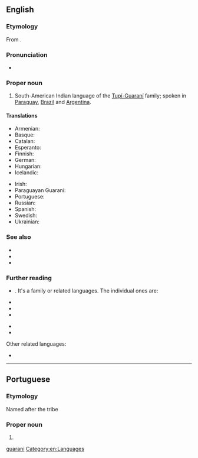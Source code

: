{{also|guaraní|guarani}}
==English==
{{wikipedia}}
{{interwiktionary|code=gn}}

===Etymology===
From {{bor|en|tpw|guaraní||warrior}}.

===Pronunciation===
* {{IPA|en|/ˌɡwɑːɹəˈniː/}}

===Proper noun===
{{en-proper noun}}

# South-American Indian language of the [[w:Tupi-Guarani|Tupí-Guaraní]] family; spoken in [[Paraguay]], [[Brazil]] and [[Argentina]].

====Translations====
{{trans-top|South-American language}}
* Armenian: {{t+|hy|գուարանի|sc=Armn}}
* Basque: {{t+|eu|guaraniera}}
* Catalan: {{t+|ca|guaraní|m}}
* Esperanto: {{t|eo|gvarania}}
* Finnish: {{t+|fi|guarani}}
* German: {{t+|de|Guaraní|n}}
* Hungarian: {{t+|hu|guarani}}
* Icelandic: {{t|is|gvaraní}}
{{trans-mid}}
* Irish: {{t|ga|Guaráinis|f}}
* Paraguayan Guaraní: {{t|gug|avañe'ẽ}}
* Portuguese: {{t+|pt|guarani|m}}
* Russian: {{t+|ru|гуарани́}}
* Spanish: {{t+|es|guaraní|m}}
* Swedish: {{t+|sv|guaraní}}
* Ukrainian: {{t|uk|Гуарані́}}
{{trans-bottom}}

===See also===
* {{l|en|guaraní}}
* {{langcat|gn}}
* {{langlist}}

===Further reading===
* {{ISO 639|3code=grn|1code=gn}}. It's a family or related languages. The individual ones are:
{{top2}}
* {{ethnologue|lang=Paraguayan Guaraní|code=gug}}
* {{ethnologue|lang=Chiripá|code=nhd}}
* {{ethnologue|lang=Mbyá Guaraní|code=gun}}
{{mid2}}
* {{ethnologue|lang=Eastern Bolivian Guaraní|code=gui}}
* {{ethnologue|lang=Western Bolivian Guaraní|code=gnw}}
{{bottom}}
Other related languages:
* {{ethnologue|lang=Aché|code=guq}}

[[Category:English terms spelled with Í|guarani]]
[[Category:en:Languages]]

----

==Portuguese==

===Etymology===
Named after the {{m|pt|guarani}} tribe

===Proper noun===
{{pt-proper noun}}

# {{place|pt|municipality|s/Minas Gerais|c/Brazil}}